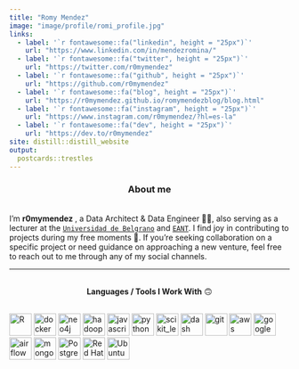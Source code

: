 ```yaml
---
title: "Romy Mendez"
image: "image/profile/romi_profile.jpg"
links:
  - label: '`r fontawesome::fa("linkedin", height = "25px")`'
    url: "https://www.linkedin.com/in/mendezromina/"
  - label: '`r fontawesome::fa("twitter", height = "25px")`'
    url: "https://twitter.com/r0mymendez"
  - label: '`r fontawesome::fa("github", height = "25px")`'
    url: "https://github.com/r0mymendez"
  - label: '`r fontawesome::fa("blog", height = "25px")`'
    url: "https://r0mymendez.github.io/romymendezblog/blog.html"
  - label: '`r fontawesome::fa("instagram", height = "25px")`'
    url: "https://www.instagram.com/r0mymendez/?hl=es-la"
  - label: '`r fontawesome::fa("dev", height = "25px")`'
    url: "https://dev.to/r0mymendez"
site: distill::distill_website
output:
  postcards::trestles
---
```


<center>
### About me 
</center>
<br/>
I'm **r0mymendez** , a Data Architect & Data Engineer 👩🔬, also serving as a lecturer at the [`Universidad de Belgrano`](http://www.ub.edu.ar/) and [`EANT`](https://eant.tech/). I find joy in contributing to projects during my free moments 🚀. If you're seeking collaboration on a specific project or need guidance on approaching a new venture, feel free to reach out to me through any of my social channels.

---

<br/>
<center>
**Languages / Tools I Work With** 🙃
</center>
<br/>
[<img src="https://www.r-project.org/logo/Rlogo.svg" alt="R" width="40" height="40">
](https://www.r-project.org/)
[<img src="https://cursosdedesarrollo.com/wp-content/uploads/2019/08/Moby-logo.png" alt="docker" width="40" height="40">
](https://www.docker.com/)
[<img src="https://dist.neo4j.com/wp-content/uploads/neo4j_logo_globe1.png" alt="neo4j" width="40" height="40">
](https://neo4j.com/)
[<img src="https://cdn.iconscout.com/icon/free/png-512/hadoop-226007.png" alt="hadoop" width="40" height="40">
](https://hadoop.apache.org/)
[<img src="https://i.ibb.co/ZHPxSf1/80-803501-javascript-logo-logo-de-java-script-png.png" alt="javascript" width="40" height="40">
](https://developer.mozilla.org/es/docs/Web/JavaScript)
[<img src="https://i1.wp.com/www.inferencelab.com/wp-content/uploads/Python-logo-notext.svg_.png" alt="python" width="40" height="40">
](https://www.python.org/)
[<img src="https://upload.wikimedia.org/wikipedia/commons/0/05/Scikit_learn_logo_small.svg" alt="scikit_learn" width="40" height="40">
](https://scikit-learn.org/stable/#)
[<img src="https://avatars.githubusercontent.com/u/5997976?s=200&v=4" alt="dash plotly" width="40" height="40">
](https://plotly.com/dash/)
[<img src="https://www.vectorlogo.zone/logos/git-scm/git-scm-icon.svg" alt="git" width="40" height="40">
](https://git-scm.com/)
[<img src="https://upload.wikimedia.org/wikipedia/commons/9/93/Amazon_Web_Services_Logo.svg" alt="aws" width="40" height="40">
](https://aws.amazon.com/es/)
[<img src="https://cdn.iconscout.com/icon/free/png-512/google-cloud-platform-2-569356.png" alt="google cloud" width="40" height="40">
](https://cloud.google.com/?hl=es)
[<img src="https://www.vhv.rs/dpng/d/518-5188627_apache-airflow-documentation-airflow-documentation-apache-airflow-logo.png" alt="airflow" width="40" height="40">
](https://airflow.apache.org/docs/)
[<img src="https://media.glassdoor.com/sqll/433703/mongodb-squarelogo-1564695792753.png" alt="mongodb" width="40" height="40">
](https://www.mongodb.com/es)
[<img src="https://upload.wikimedia.org/wikipedia/commons/2/29/Postgresql_elephant.svg" alt="Postgresql" width="40" height="40">
](https://www.postgresql.org/)
[<img src="https://pbs.twimg.com/profile_images/1123557710191001600/oMQc_xqN_400x400.png" alt="Red Hat" width="40" height="40">
](https://www.postgresql.org/)
[<img src="https://cdn-icons-png.flaticon.com/512/888/888879.png" alt="Ubuntu" width="40" height="40">
](https://ubuntu.com/)


